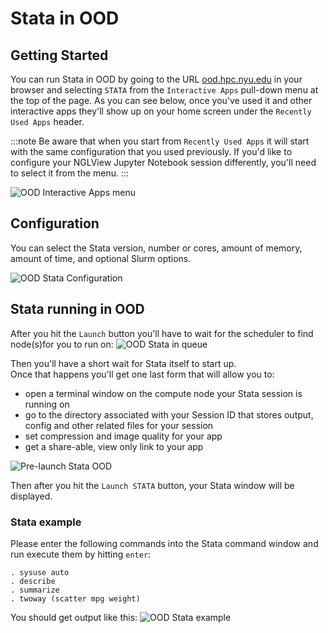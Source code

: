 # Stata in OOD

## Getting Started
You can run Stata in OOD by going to the URL [ood.hpc.nyu.edu](http://ood.hpc.nyu.edu) in your browser and selecting `STATA` from the `Interactive Apps` pull-down menu at the top of the page.  As you can see below, once you've used it and other interactive apps they'll show up on your home screen under the `Recently Used Apps` header.

:::note
Be aware that when you start from `Recently Used Apps` it will start with the same configuration that you used previously.  If you'd like to configure your NGLView Jupyter Notebook session differently, you'll need to select it from the menu.
:::

![OOD Interactive Apps menu](./static/ood_interactive_apps_stata.png)

## Configuration

You can select the Stata version, number or cores, amount of memory, amount of time, and optional Slurm options.

![OOD Stata Configuration](./static/ood_stata_config.png)

## Stata running in OOD

After you hit the `Launch` button you'll have to wait for the scheduler to find node(s)for you to run on:
![OOD Stata in queue](./static/ood_stata_in_queue.png)

Then you'll have a short wait for Stata itself to start up.<br />
Once that happens you'll get one last form that will allow you to:
-   open a terminal window on the compute node your Stata session is running on
-   go to the directory associated with your Session ID that stores output, config and other related files for your session
-   set compression and image quality for your app
-   get a share-able, view only link to your app 

![Pre-launch Stata OOD](./static/ood_stata_prelaunch.png)

Then after you hit the `Launch STATA` button, your Stata window will be displayed.

### Stata example

Please enter the following commands into the Stata command window and run execute them by hitting `enter`:
```
. sysuse auto
. describe
. summarize
. twoway (scatter mpg weight)
```

You should get output like this:
![OOD Stata example](./static/ood_stata_example.png)
